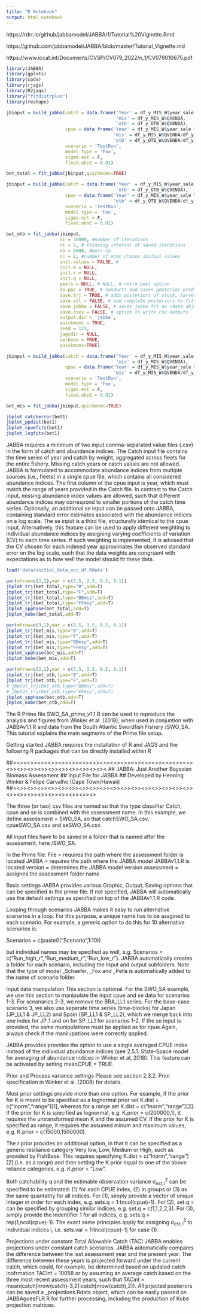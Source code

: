```yaml
---
title: "R Notebook"
output: html_notebook
---
```


https://rdrr.io/github/jabbamodel/JABBA/f/Tutorial%20Vignette.Rmd

https://github.com/jabbamodel/JABBA/blob/master/Tutorial_Vignette.md

https://www.iccat.int/Documents/CVSP/CV079_2022/n_1/CV079010675.pdf

```r
library(JABBA)
library(gplots)
library(coda)
library(rjags)
library(R2jags)
library("fitdistrplus")
library(reshape)
```



```r
jbinput = build_jabba(catch = data.frame('Year' = df_y_MIS_W$year_sale %>% as.numeric(),
                                         'mis' = df_y_MIS_W$QVENDA,
                                         'otb' = df_y_OTB_W$QVENDA),
                      cpue = data.frame('Year' = df_y_MIS_W$year_sale %>% as.numeric(),
                                        'mis' = df_y_MIS_W$QVENDA/df_y_MIS_W$effort,
                                        'otb' = df_y_OTB_W$QVENDA/df_y_OTB_W$effort),
                      scenario = 'TestRun',
                      model.type = 'Fox',
                      sigma.est = F,
                      fixed.obsE = 0.01)

bet_total = fit_jabba(jbinput,quickmcmc=TRUE)

```


```r
jbinput = build_jabba(catch = data.frame('Year' = df_y_MIS_W$year_sale %>% as.numeric(),
                                         'otb' = df_y_OTB_W$QVENDA),
                      cpue = data.frame('Year' = df_y_MIS_W$year_sale %>% as.numeric(),
                                        'otb' = df_y_OTB_W$QVENDA/df_y_OTB_W$effort),
                      scenario = 'TestRun',
                      model.type = 'Fox',
                      sigma.est = F,
                      fixed.obsE = 0.01)

bet_otb = fit_jabba(jbinput,
                    ni = 30000, #number of iterations 
                    nt = 5, # thinning interval of saved iterations
                    nb = 5000, #burn-in
                    nc = 2, #number of mcmc chains initial values
                    init.values = FALSE, # 
                    init.K = NULL,
                    init.r = NULL,
                    init.q = NULL,
                    peels = NULL, # NULL, # retro peel option
                    do.ppc = TRUE, # conducts and saves posterior predictive checks
                    save.trj = TRUE, # adds posteriors of stock, harvest and bk trajectories
                    save.all = FALSE, # add complete posteriors to fitted object
                    save.jabba = FALSE, # saves jabba fit as rdata object
                    save.csvs = FALSE, # option to write csv outputs
                    output.dir = 'jabba',
                    quickmcmc = TRUE,
                    seed = 123,
                    jagsdir = NULL,
                    verbose = TRUE,
                    quickmcmc=TRUE)

```

```r
jbinput = build_jabba(catch = data.frame('Year' = df_y_MIS_W$year_sale %>% as.numeric(),
                                         'mis' = df_y_MIS_W$QVENDA),
                      cpue = data.frame('Year' = df_y_MIS_W$year_sale %>% as.numeric(),
                                        'mis' = df_y_MIS_W$QVENDA/df_y_MIS_W$effort),
                      scenario = 'TestRun',
                      model.type = 'Fox',
                      sigma.est = F,
                      fixed.obsE = 0.01)

bet_mis = fit_jabba(jbinput,quickmcmc=TRUE)
```



```r
jbplot_catcherror(bet1)
jbplot_ppdist(bet1)
jbplot_cpuefits(bet1)
jbplot_logfits(bet1)
```


JABBA requires a minimum of two input comma-separated value files (.csv) in the form of catch and abundance indices. The Catch input file contains the time series of year and catch by weight, aggregated across fleets for the entire fishery. Missing catch years or catch values are not allowed. JABBA is formulated to accommodate abundance indices from multiple sources (i.e., fleets) in a single cpue file, which contains all considered abundance indices. The first column of the cpue input is year, which must match the range of years provided in the Catch file. In contrast to the Catch input, missing abundance index values are allowed, such that different abundance indices may correspond to smaller portions of the catch time series. Optionally, an additional se input can be passed onto JABBA, containing standard error estimates associated with the abundance indices on a log scale. The se input is a third file, structurally identical to the cpue input. Alternatively, this feature can be used to apply different weighting to individual abundance indices by assigning varying coefficients of variation (CV) to each time series. If such weighting is implemented, it is advised that the CV chosen for each indexed year approximates the observed standard error on the log scale, such that the data weights are congruent with expectations as to how well the model should fit these data.


```r
load('data/initial_data_occ_df.Rdata')
```

```r
par(mfrow=c(3,2),mar = c(3.5, 3.5, 0.5, 0.1))
jbplot_trj(bet_total,type="B",add=T)
jbplot_trj(bet_total,type="F",add=T)
jbplot_trj(bet_total,type="BBmsy",add=T)
jbplot_trj(bet_total,type="FFmsy",add=T)
jbplot_spphase(bet_total,add=T)
jbplot_kobe(bet_total,add=T)
```



```r
par(mfrow=c(3,2),mar = c(3.5, 3.5, 0.5, 0.1))
jbplot_trj(bet_mis,type="B",add=T)
jbplot_trj(bet_mis,type="F",add=T)
jbplot_trj(bet_mis,type="BBmsy",add=T)
jbplot_trj(bet_mis,type="FFmsy",add=T)
jbplot_spphase(bet_mis,add=T)
jbplot_kobe(bet_mis,add=T)
```

```r
par(mfrow=c(2,2),mar = c(3.5, 3.5, 0.5, 0.1))
jbplot_trj(bet_otb,type="B",add=T)
jbplot_trj(bet_otb,type="F",add=T)
# jbplot_trj(bet_otb,type="BBmsy",add=T)
# jbplot_trj(bet_otb,type="FFmsy",add=T)
jbplot_spphase(bet_otb,add=T)
jbplot_kobe(bet_otb,add=T)
```


The R Prime file SWO_SA_prime_v1.1.R can be used to reproduce the analysis and figures from Winker et al. (2018), when used in conjuntion with JABBAv1.1.R and data from the South Atlantic Swordfish Fishery /SWO_SA. This tutorial explains the main segments of the Prime file setup.

Getting started
JABBA requires the installation of R and JAGS and the following R packages that can be directly installed within R

##><>><>><>><>><>><>><>><>><>><>><>><>><>><>><>><>><>><>><>><>><>><>><>><>><>><><><
## JABBA: Just Another Bayesian Biomass Assessment
## Input File for JABBA
## Developed by Henning Winker & Felipe Carvalho (Cape Town/Hawaii)  
##><>><>><>><>><>><>><>><>><>><>><>><>><>><>><>><>><>><>><>><>><>><>><>><>><>><>


The three (or two) csv files are named so that the type classifier Catch, cpue and se is combined with the assessment name. In this example, we define assessment = SWO_SA, so that catchSWO_SA.csv, cpueSWO_SA.csv and seSWO_SA.csv.

All input files have to be saved in a folder that is named after the assessment, here /SWO_SA.

In the Prime file:
File = requires the path where the assessment folder is located
JABBA = requires the path where the JABBA model JABBAv1.1.R is located
version = determines the JABBA model version
assessment = assignes the assessment folder name





Basic settings
JABBA provides various Graphic, Output, Saving options that can be specified in the prime file. If not specified, JABBA will automatically use the default settings as specified on top of the JABBAv1.1.R code.



Looping through scenarios
JABBA makes it easy to run alternative scenarios in a loop. For this purpose, a unique name has to be assgined to each scenario. For example, a generic option to do this for 10 alternative scenarios is:

Scenarios = c(paste0("Scenario",1:10))

but individual names may be specified as well, e.g. Scenarios = c("Run_high_r","Run_medium_r","Run_low_r"). JABBA automatically creates a folder for each scenario, including the Input and output subfolders. Note that the type of model _Schaefer, _Fox and _Pella is automatically added to the name of scenario folder.



Input data manipulation
This section is optional. For the SWO_SA example, we use this section to manipulate the input cpue and se data for scenarios 1-3. For sceanarios 2-3, we remove the BRA_LL1 series. For the base-case scenario 3, we also use seperate time series (time-blocks) for Japan (JP_LL1 & JP_LL2) and Spain (SP_LL1 & SP_LL2), which we merge back into one index for JP_1 and on for SP_LL1 for scenarios 1-2. If the se input is provided, the same munipulations must be applied as for cpue.Again, always check if the manilupations were correctly applied.

JABBA provides provides the option to use a single averaged CPUE index instead of the individual abundance indices (see 2.5.1. State-Space model for averaging of abundance indices in Winker et al, 2018). This feature can be activated by setting meanCPUE = TRUE.


Prior and Process variance settings
Please see section 2.3.2. Prior specification in Winker et al. (2008) for details.

Most prior settings provide more than one option. For example, if the prior for K is meant to be specified as a lognormal prior set K.dist = c("lnorm","range")[1], whereas for a range set K.dist = c("lnorm","range")[2]. If the prior for K is specified as lognormal, e.g. K.prior = c(200000,1), it requires the untransformed mean K and the assumed CV. If the prior for K is specified as range, it requires the assumed minum and maximum values, e.g. K.prior = c(15000,1500000).

The r prior provides an additional option, in that it can be specified as a generic resiliance category Very low, Low, Medium or High, such as provided by FishBase. This requires specifying K.dist = c("lnorm","range")[2] (i.e. as a range) and then setting the K.prior equal to one of the above reliance categories, e.g. K.prior = "Low".


 
Both catchability q and the estimable observation variance $\sigma^2_{est,i}$ can be specified to be estimated: (1) for each CPUE index, (2) in groups or (3) as the same quantatity for all indices. For (1), simply provide a vector of unique integer in order for each index, e.g. sets.q = 1:(ncol(cpue)-1). For (2), set.q = can be specified by grouping similar indices, e.g. set.q = c(1,1,2,2,3). For (3), simply provide the indentifier 1 for all indices, e.g. sets.q = rep(1,ncol(cpue)-1). The exact same principles apply for assigning $\sigma^2_{est,i}$ to individual indices i, i.e. sets.var = 1:(ncol(cpue)-1) for case (1).

  
Projections under constant Total Allowable Catch (TAC)
JABBA enables projections under constant catch scenarios. JABBA automatically compares the difference between the last assessment year and the present year. The difference between these years is projected forward under the current catch, which could, for example, be determined based on updated catch inofrmation TACint = 10058 or by assuming an average catch based on the three most recent assessment years, such that TACint = mean(catch[nrow(catch)-3,2]:catch[nrow(catch),2]). All prjected posteriors can be saved a _projections.Rdata object, which can be easily passed on JABBAgoesFLR.R for further processing, including the production of Kobe projection matrices.

